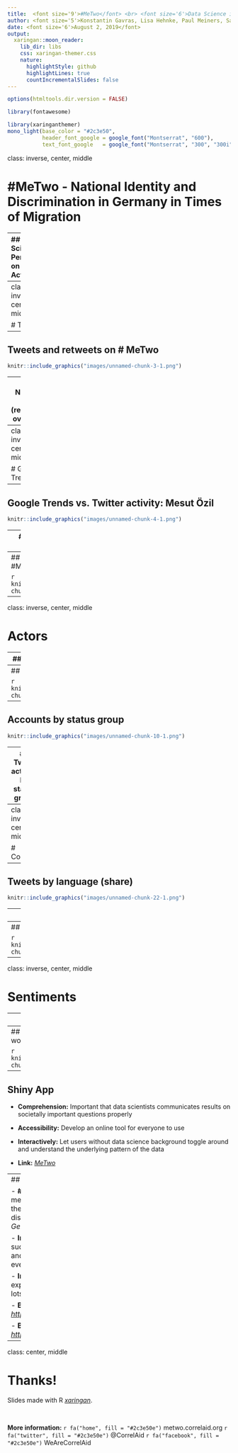 ```yaml
---
title:  <font size='9'>#MeTwo</font> <br> <font size='6'>Data Science in Digital Environments</font>
author: <font size='5'>Konstantin Gavras, Lisa Hehnke, Paul Meiners, Sandra Meneses, Juan Orduz</font>
date: <font size='6'>August 2, 2019</font>
output:
  xaringan::moon_reader:
    lib_dir: libs
    css: xaringan-themer.css
    nature:
      highlightStyle: github
      highlightLines: true
      countIncrementalSlides: false
---
```


```r
options(htmltools.dir.version = FALSE)
```

```r
library(fontawesome)
```

```r
library(xaringanthemer)
mono_light(base_color = "#2c3e50", 
           header_font_google = google_font("Montserrat", "600"), 
           text_font_google   = google_font("Montserrat", "300", "300i"))
```

class: inverse, center, middle

# #MeTwo - National Identity and Discrimination in Germany in Times of Migration

---
## A Data Science Perspective on Online Activism

.pull-left[
- **Triggering Event:** Public outcry of Mesut Özil posing with Turkish President Erdogan

- **Initiation of Movement:** Ali Can announces #MeTwo to attract attention to problems of dicrimination and latent racism towards German with migration background

- **#MeTwo emerges:** More than 150,000 tweets in about one week (July 24 - August 03 2018)

- **Data Science Perspective:** Analyse contributor, networks and content of this movement to identify underlying pattern
]

.pull-right[
![](images/correlaid-logo.png)
]


---
class: inverse, center, middle

# Timeline

---
## Tweets and retweets on # MeTwo

```r
knitr::include_graphics("images/unnamed-chunk-3-1.png")
```

---
## Number of (re)tweets over time

```r
knitr::include_graphics("images/unnamed-chunk-2-1.png")
```

---
class: inverse, center, middle

# Google Trends

---
## Google Trends vs. Twitter activity: Mesut Özil

```r
knitr::include_graphics("images/unnamed-chunk-4-1.png")
```

---
## Google Trends vs. Twitter activity: Rassismus

```r
knitr::include_graphics("images/unnamed-chunk-5-1.png")
```

---
## Google Trends vs. Twitter activity: #MeTwo

```r
knitr::include_graphics("images/unnamed-chunk-6-1.png")
```

---
class: inverse, center, middle

# Actors

---
## Most active users (number of tweets)

```r
knitr::include_graphics("images/unnamed-chunk-7-1.png")
```

---
## Most favorited users

```r
knitr::include_graphics("images/unnamed-chunk-8-1.png")
```

---
## Accounts by status group

```r
knitr::include_graphics("images/unnamed-chunk-10-1.png")
```

---
## Tweet activity by status group

```r
knitr::include_graphics("images/unnamed-chunk-11-1.png")
```

---
class: inverse, center, middle

# Content

---
## Tweets by language (share)

```r
knitr::include_graphics("images/unnamed-chunk-22-1.png")
```

---
## Associated hashtags

```r
knitr::include_graphics("images/unnamed-chunk-17-1.png")
```

---
## Most common words in tweets

```r
knitr::include_graphics("images/unnamed-chunk-15-1.png")
```

---
class: inverse, center, middle

# Sentiments

---
## Sentiments over time

```r
knitr::include_graphics("images/unnamed-chunk-19-1.png")
```

---
## Most frequent positive and negative words

```r
knitr::include_graphics("images/unnamed-chunk-21-1.png")
```

---
## Shiny App

- **Comprehension:** Important that data scientists communicates results on societally important questions properly

- **Accessibility:** Develop an online tool for everyone to use

- **Interactively:** Let users without data science background toggle around and understand the underlying pattern of the data

- **Link:** [*MeTwo*](https://metwo.correlaid.org/)

---
## Summary

- **#MeTwo:** Important social media movement with impact to the offline world, sparking discussion on the definition of *Germanhood*

- **Insights:** MeTwo was successful because influencer and social activists took part in event

- **Insights:** Although negative experiences have been made, lots of people spread positivity

- **Blog-Post:** [*https://metwo.correlaid.org/*](https://metwo.correlaid.org/)

- **Blog-Post:** [*https://correlaid.org/blog/metwo/*](https://correlaid.org/blog/metwo/)

---
class: center, middle

# Thanks!

Slides made with R [*xaringan*](https://github.com/yihui/xaringan).

<br>

**More information:** </b>
`r fa("home", fill = "#2c3e50e")` metwo.correlaid.org `r fa("twitter", fill = "#2c3e50e")` @CorrelAid `r fa("facebook", fill = "#2c3e50e")` WeAreCorrelAid